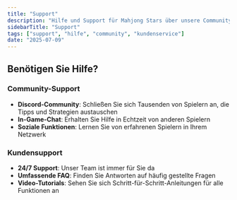 ```yaml
---
title: "Support"
description: "Hilfe und Support für Mahjong Stars über unsere Community-Kanäle und den Kundensupport erhalten"
sidebarTitle: "Support"
tags: ["support", "hilfe", "community", "kundenservice"]
date: "2025-07-09"
---
```


## Benötigen Sie Hilfe?

### Community-Support
- **Discord-Community**: Schließen Sie sich Tausenden von Spielern an, die Tipps und Strategien austauschen
- **In-Game-Chat**: Erhalten Sie Hilfe in Echtzeit von anderen Spielern
- **Soziale Funktionen**: Lernen Sie von erfahrenen Spielern in Ihrem Netzwerk

### Kundensupport
- **24/7 Support**: Unser Team ist immer für Sie da
- **Umfassende FAQ**: Finden Sie Antworten auf häufig gestellte Fragen
- **Video-Tutorials**: Sehen Sie sich Schritt-für-Schritt-Anleitungen für alle Funktionen an